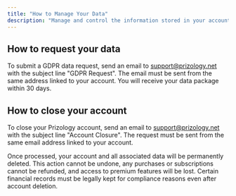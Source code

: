 ```yaml
---
title: "How to Manage Your Data"
description: "Manage and control the information stored in your account"
---
```


## How to request your data

To submit a GDPR data request, send an email to [support@prizology.net](mailto:support@prizology.net) with the subject line "GDPR Request". The email must be sent from the same address linked to your account. You will receive your data package within 30 days.

## How to close your account

To close your Prizology account, send an email to [support@prizology.net](mailto:support@prizology.net) with the subject line "Account Closure". The request must be sent from the same email address linked to your account.

<Danger>
  Once processed, your account and all associated data will be permanently deleted. This action cannot be undone, any purchases or subscriptions cannot be refunded, and access to premium features will be lost. Certain financial records must be legally kept for compliance reasons even after account deletion.
</Danger>